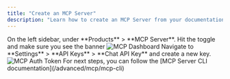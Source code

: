 ```yaml
---
title: "Create an MCP Server"
description: "Learn how to create an MCP Server from your documentation and OpenAPI spec"
---
```

<Steps>
    <Step title="Navigate in the dashboard">
        On the left sidebar, under **Products** > **MCP Server**.
    </Step>
    <Step title="Enable your OpenAPI spec to be used">
        Hit the toggle and make sure you see the banner
        <Frame>
            <img src="/images/mcp-dash.png" alt="MCP Dashboard" />
        </Frame>
    </Step>
    <Step title= "Grab your authentication token">
    Navigate to **Settings** > **API Keys** > **Chat API Key** and create a new key.
    <Frame>
        <img src="/images/mcp-auth-token.png" alt="MCP Auth Token" />
    </Frame>
    </Step>
    <Step title="Install the server through the CLI">
        For next steps, you can follow the [MCP Server CLI documentation](/advanced/mcp/mcp-cli)
    </Step>
</Steps>










